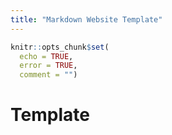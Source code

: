 ```yaml
---
title: "Markdown Website Template"
---
```


```r
knitr::opts_chunk$set(
  echo = TRUE,
  error = TRUE,
  comment = "")
```

# Template
